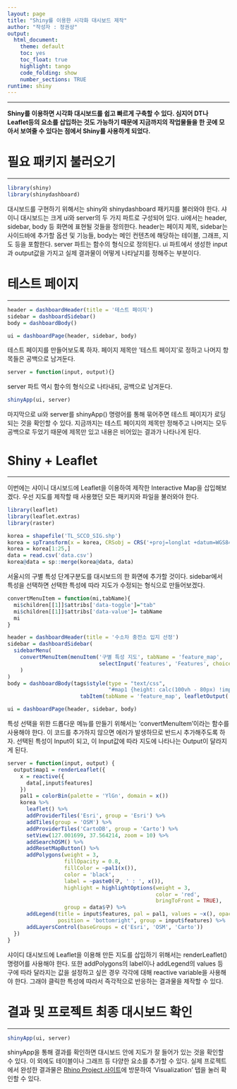 ```yaml
---
layout: page
title: "Shiny를 이용한 시각화 대시보드 제작"
author: "작성자 : 정권상"
output:
  html_document:
    theme: default
    toc: yes
    toc_float: true
    highlight: tango
    code_folding: show
    number_sections: TRUE
runtime: shiny
---
```

***
**Shiny를 이용하면 시각화 대시보드를 쉽고 빠르게 구축할 수 있다. 심지어 DT나 Leaflet등의 요소를 삽입하는 것도 가능하기 때문에 지금까지의 작업물들을 한 곳에 모아서 보여줄 수 있다는 점에서 Shiny를 사용하게 되었다.**

# 필요 패키지 불러오기
***
```r
library(shiny)
library(shinydashboard)
```
대시보드를 구현하기 위해서는 shiny와 shinydashboard 패키지를 불러와야 한다. 샤이니 대시보드는 크게 ui와 server의 두 가지 파트로 구성되어 있다. ui에서는 header, sidebar, body 등 화면에 표현될 것들을 정의한다. header는 페이지 제목, sidebar는 사이드바에 추가할 옵션 및 기능들, body는 메인 컨텐츠에 해당하는 테이블, 그래프, 지도 등을 포함한다. server 파트는 함수의 형식으로 정의된다. ui 파트에서 생성한 input과 output값을 가지고 실제 결과물이 어떻게 나타날지를 정해주는 부분이다.

# 테스트 페이지
***
```r
header = dashboardHeader(title = '테스트 페이지')
sidebar = dashboardSidebar()
body = dashboardBody()

ui = dashboardPage(header, sidebar, body)
```
테스트 페이지를 만들어보도록 하자. 페이지 제목만 '테스트 페이지'로 정하고 나머지 항목들은 공백으로 남겨둔다.

```r
server = function(input, output){}
```
server 파트 역시 함수의 형식으로 나타내되, 공백으로 남겨둔다.

```r
shinyApp(ui, server)
```
마지막으로 ui와 server를 shinyApp() 명령어를 통해 묶어주면 테스트 페이지가 로딩되는 것을 확인할 수 있다. 지금까지는 테스트 페이지의 제목만 정해주고 나머지는 모두 공백으로 두었기 때문에 제목만 있고 내용은 비어있는 결과가 나타나게 된다.

# Shiny + Leaflet
***
이번에는 샤이니 대시보드에 Leaflet을 이용하여 제작한 Interactive Map을 삽입해보겠다. 우선 지도를 제작할 때 사용했던 모든 패키지와 파일을 불러와야 한다.
```r
library(leaflet)
library(leaflet.extras)
library(raster)

korea = shapefile('TL_SCCO_SIG.shp')
korea = spTransform(x = korea, CRSobj = CRS('+proj=longlat +datum=WGS84'))
korea = korea[1:25,]
data = read.csv('data.csv')
korea@data = sp::merge(korea@data, data)
```
서울시의 구별 특성 단계구분도를 대시보드의 한 화면에 추가할 것이다. sidebar에서 특성을 선택하면 선택한 특성에 따라 지도가 수정되는 형식으로 만들어보겠다.
```r
convertMenuItem = function(mi,tabName){
  mi$children[[1]]$attribs['data-toggle']="tab"
  mi$children[[1]]$attribs['data-value']= tabName
  mi
}

header = dashboardHeader(title = '수소차 충전소 입지 선정')
sidebar = dashboardSidebar(
  sidebarMenu(
    convertMenuItem(menuItem('구별 특성 지도', tabName = 'feature_map',
                             selectInput('features', 'Features', choices=colnames(data)[3:16], multiple=F, selected='주유소수')), tabName = 'feautre_map')
    )
)
body = dashboardBody(tags$style(type = "text/css",
                                "#map1 {height: calc(100vh - 80px) !important;}"),
                       tabItem(tabName = 'feature_map', leafletOutput('map1')))

ui = dashboardPage(header, sidebar, body)
```
특성 선택을 위한 드롭다운 메뉴를 만들기 위해서는 'convertMenuItem'이라는 함수를 사용해야 한다. 이 코드를 추가하지 않으면 에러가 발생하므로 반드시 추가해주도록 하자. 선택된 특성이 Input이 되고, 이 Input값에 따라 지도에 나타나는 Output이 달라지게 된다.
```r
server = function(input, output) {
  output$map1 = renderLeaflet({
    x = reactive({
      data[,input$features]
    })
    pal1 = colorBin(palette = 'YlGn', domain = x())
    korea %>%
      leaflet() %>%
      addProviderTiles('Esri', group = 'Esri') %>%
      addTiles(group = 'OSM') %>%
      addProviderTiles('CartoDB', group = 'Carto') %>%
      setView(127.001699, 37.564214, zoom = 10) %>%
      addSearchOSM() %>%
      addResetMapButton() %>%
      addPolygons(weight = 3,
                  fillOpacity = 0.8,
                  fillColor = ~pal1(x()),
                  color = 'black',
                  label = ~paste0(구, ' : ', x()),
                  highlight = highlightOptions(weight = 3,
                                               color = 'red',
                                               bringToFront = TRUE),
                  group = data$구) %>%
      addLegend(title = input$features, pal = pal1, values = ~x(), opacity = 1,
                position = 'bottomright', group = input$features) %>%
      addLayersControl(baseGroups = c('Esri', 'OSM', 'Carto'))
  })
}
```
샤이디 대시보드에 Leaflet을 이용해 만든 지도를 삽입하기 위해서는 renderLeaflet() 명령어를 사용해야 한다. 또한 addPolygons의 label이나 addLegend의 values 등 구에 따라 달라지는 값을 설정하고 싶은 경우 각각에 대해 reactive variable을 사용해야 한다. 그래야 클릭한 특성에 따라서 즉각적으로 반응하는 결과물을 제작할 수 있다.

# 결과 및 프로젝트 최종 대시보드 확인
***
```r
shinyApp(ui, server)
```
shinyApp을 통해 결과를 확인하면 대시보드 안에 지도가 잘 들어가 있는 것을 확인할 수 있다. 이 외에도 테이블이나 그래프 등 다양한 요소를 추가할 수 있다. 실제 프로젝트에서 완성한 결과물은 [Rhino Project 사이트](https://rhinoblog.netlify.app/)에 방문하여 'Visualization' 탭을 눌러 확인할 수 있다.
